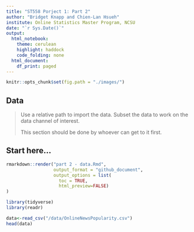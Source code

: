 ```yaml
---
title: "ST558 Porject 1: Part 2"
author: "Bridget Knapp and Chien-Lan Hsueh"
institute: Online Statistics Master Program, NCSU
date: "`r Sys.Date()`"
output:
  html_notebook:
    theme: cerulean
    highlight: haddock
    code_folding: none
  html_document:
    df_print: paged
---
```


```r
knitr::opts_chunk$set(fig.path = "./images/")
```


## Data

> Use a relative path to import the data. Subset the data to work on the data channel of interest.
>
> This section should be done by whoever can get to it first.


## Start here...

```r
rmarkdown::render("part 2 - data.Rmd",
                  output_format = "github_document",
                  output_options = list(
                    toc = TRUE,
                    html_preview=FALSE) 
)

```

```r
library(tidyverse)
library(readr)

data<-read_csv("/data/OnlineNewsPopularity.csv")
head(data)


```

